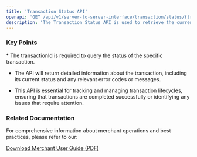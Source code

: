 ```yaml
---
title: 'Transaction Status API'
openapi: 'GET /api/v1/server-to-server-interface/transaction/status/{transactionId}'
description: 'The Transaction Status API is used to retrieve the current status of a specific transaction, including pre-authorisation, capture, refund, or void transactions.'
---
```


### Key Points

<Info>
  * The transactionId is required to query the status of the specific transaction.

  * The API will return detailed information about the transaction, including its current status and any relevant error codes or messages.

  * This API is essential for tracking and managing transaction lifecycles, ensuring that transactions are completed successfully or identifying any issues that require attention.
</Info>

### Related Documentation

For comprehensive information about merchant operations and best practices, please refer to our:

[Download Merchant User Guide (PDF)](/static/downloads/PO-MerchantUserGuide-EN.pdf)